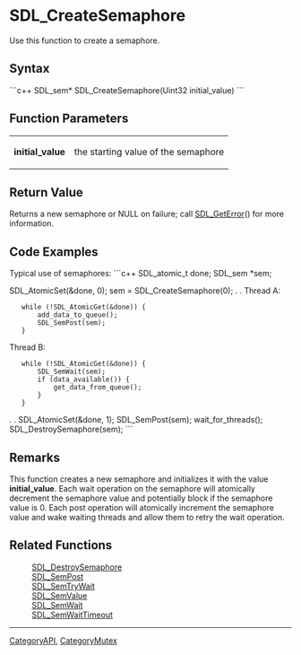
= SDL_CreateSemaphore =
Use this function to create a semaphore.


== Syntax ==
```c++
SDL_sem* SDL_CreateSemaphore(Uint32 initial_value)
```

== Function Parameters ==
{|
|'''initial_value'''
|the starting value of the semaphore
|}

== Return Value ==
Returns a new semaphore or NULL on failure; call [[SDL_GetError]]() for more information.

== Code Examples ==
<!-- # Begin Semaphore Example -->
Typical use of semaphores:
```c++
SDL_atomic_t done;
SDL_sem *sem;

SDL_AtomicSet(&done, 0);
sem = SDL_CreateSemaphore(0);
.
.
Thread A:
    while (!SDL_AtomicGet(&done)) {
        add_data_to_queue();
        SDL_SemPost(sem);
    }

Thread B:
    while (!SDL_AtomicGet(&done)) {
        SDL_SemWait(sem);
        if (data_available()) {
            get_data_from_queue();
        }
    }
.
.
SDL_AtomicSet(&done, 1);
SDL_SemPost(sem);
wait_for_threads();
SDL_DestroySemaphore(sem);
```
<!-- # End Semaphore Example -->

== Remarks ==
This function creates a new semaphore and initializes it with the value '''initial_value'''. Each wait operation on the semaphore will atomically decrement the semaphore value and potentially block if the semaphore value is 0. Each post operation will atomically increment the semaphore value and wake waiting threads and allow them to retry the wait operation.

== Related Functions ==
:[[SDL_DestroySemaphore]]
:[[SDL_SemPost]]
:[[SDL_SemTryWait]]
:[[SDL_SemValue]]
:[[SDL_SemWait]]
:[[SDL_SemWaitTimeout]]

----
[[CategoryAPI]], [[CategoryMutex]]
